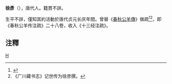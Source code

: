 '''徐彥'''（{{bd|?||?|}}），唐代人。籍貫不詳。

生平不詳，僅知其約活動於唐代贞元长庆年間。曾替《[[春秋公羊傳|春秋公羊傳]]》做疏<ref>{{cite web|title=《春秋公羊传》介绍|url=http://www.guoxue.com/?book=cqgyz|accessdate=2014-07-29|archive-date=2020-10-28|archive-url=https://web.archive.org/web/20201028210346/http://www.guoxue.com/?book=cqgyz|dead-url=no}}</ref><ref>《广川藏书志》记世传为徐彦撰。</ref>，即《春秋公羊传注疏》二十八卷，收入《十三经注疏》。

== 注釋 ==
{{reflist}}
[[category:唐朝人|H]]